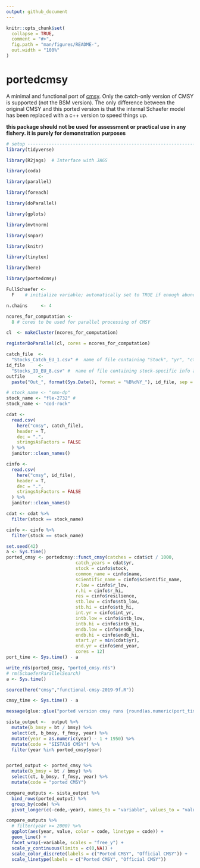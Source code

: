 ```yaml
---
output: github_document
---
```


<!-- README.md is generated from README.Rmd. Please edit that file -->

```r
knitr::opts_chunk$set(
  collapse = TRUE,
  comment = "#>",
  fig.path = "man/figures/README-",
  out.width = "100%"
)
```

# portedcmsy

A minimal and functional port of [cmsy](https://github.com/SISTA16/cmsy). Only the catch-only version of CMSY is supported (not the BSM version).  The only difference between the original CMSY and this ported version is that the internal Schaefer model has been replaced with a c++ version to speed things up.

**this package should not be used for assessment or practical use in any fishery. it is purely for demonstration purposes**

```r

# setup -------------------------------------------------------------------
library(tidyverse)

library(R2jags)  # Interface with JAGS

library(coda)

library(parallel)

library(foreach)

library(doParallel)

library(gplots)

library(mvtnorm)

library(snpar)

library(knitr)

library(tinytex)

library(here)

library(portedcmsy)

FullSchaefer <-
  F    # initialize variable; automatically set to TRUE if enough abundance data are available

n.chains     <- 4

ncores_for_computation <-
  8 # cores to be used for parallel processing of CMSY

cl  <- makeCluster(ncores_for_computation)

registerDoParallel(cl, cores = ncores_for_computation)

catch_file  <-
  "Stocks_Catch_EU_1.csv" #  name of file containing "Stock", "yr", "ct", and optional "bt"
id_file     <-
  "Stocks_ID_EU_8.csv" #  name of file containing stock-specific info and settings for the analysis
outfile     <-
  paste("Out_", format(Sys.Date(), format = "%B%d%Y_"), id_file, sep = "") # default name for output file

# stock_name <- "smn-dp"
stock_name <- "fle-2732" #
stock_name <- "cod-rock"

cdat <-
  read.csv(
    here("cmsy", catch_file),
    header = T,
    dec = ".",
    stringsAsFactors = FALSE
  ) %>%
  janitor::clean_names()

cinfo <-
  read.csv(
    here("cmsy", id_file),
    header = T,
    dec = ".",
    stringsAsFactors = FALSE
  ) %>%
  janitor::clean_names()

cdat <- cdat %>%
  filter(stock == stock_name)

cinfo <- cinfo %>%
  filter(stock == stock_name)

set.seed(42)
a <- Sys.time()
ported_cmsy <- portedcmsy::funct_cmsy(catches = cdat$ct / 1000,
                          catch_years = cdat$yr,
                          stock = cinfo$stock,
                          common_name = cinfo$name,
                          scientific_name = cinfo$scientific_name,
                          r.low = cinfo$r_low,
                          r.hi = cinfo$r_hi,
                          res = cinfo$resilience,
                          stb.low = cinfo$stb_low,
                          stb.hi = cinfo$stb_hi,
                          int.yr = cinfo$int_yr,
                          intb.low = cinfo$intb_low,
                          intb.hi = cinfo$intb_hi,
                          endb.low = cinfo$endb_low,
                          endb.hi = cinfo$endb_hi,
                          start.yr = min(cdat$yr),
                          end.yr = cinfo$end_year,
                          cores = 12)
port_time <- Sys.time() - a

write_rds(ported_cmsy, "ported_cmsy.rds")
# rm(SchaeferParallelSearch)
a <- Sys.time()

source(here("cmsy","functional-cmsy-2019-9f.R"))

cmsy_time <- Sys.time() - a

message(glue::glue("ported version cmsy runs {round(as.numeric(port_time)/as.numeric(cmsy_time))} times faster than official cmsy"))

sista_output <-  output %>%
  mutate(b_bmsy = bt / bmsy) %>%
  select(ct, b_bmsy, f_fmsy, year) %>%
  mutate(year = as.numeric(year) - 1 + 1950) %>%
  mutate(code = "SISTA16 CMSY") %>%
  filter(year %in% ported_cmsy$year)


ported_output <- ported_cmsy %>%
  mutate(b_bmsy = bt / bmsy) %>%
  select(ct, b_bmsy, f_fmsy, year) %>%
  mutate(code = "ported CMSY")

compare_outputs <- sista_output %>%
  bind_rows(ported_output) %>%
  group_by(code) %>%
  pivot_longer(c(-code,-year), names_to = "variable", values_to = "value")

compare_outputs %>%
  # filter(year >= 2000) %>%
  ggplot(aes(year, value, color = code, linetype = code)) +
  geom_line() +
  facet_wrap(~variable, scales = "free_y") +
  scale_y_continuous(limits = c(0,NA)) +
  scale_color_discrete(labels = c("Ported CMSY", "Official CMSY")) +
  scale_linetype(labels = c("Ported CMSY", "Official CMSY"))


```

